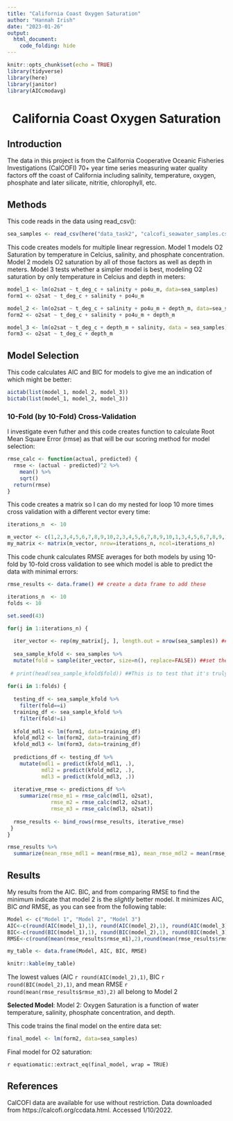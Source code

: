 ```yaml
---
title: "California Coast Oxygen Saturation"
author: "Hannah Irish"
date: "2023-01-26"
output: 
  html_document:
    code_folding: hide
---
```


```r
knitr::opts_chunk$set(echo = TRUE)
library(tidyverse)
library(here)
library(janitor)
library(AICcmodavg)

```

<center> <h1>**California Coast Oxygen Saturation**</h1> </center>


## **Introduction**

The data in this project is from the California Cooperative Oceanic Fisheries Investigations (CalCOFI) 70+ year time series measuring water quality factors off the coast of California including salinity, temperature, oxygen, phosphate and later silicate, nitritie, chlorophyll, etc.


## **Methods**

This code reads in the data using read_csv():
```r

sea_samples <- read_csv(here("data_task2", "calcofi_seawater_samples.csv"))
```

This code creates models for multiple linear regression. Model 1 models O2 Saturation by temperature in Celcius, salinity, and phosphate concentration. Model 2 models O2 saturation by all of those factors as well as depth in meters. Model 3 tests whether a simpler model is best, modeling O2 saturation by only temperature in Celcius and depth in meters:
```r

model_1 <- lm(o2sat ~ t_deg_c + salinity + po4u_m, data=sea_samples)
form1 <- o2sat ~ t_deg_c + salinity + po4u_m

model_2 <- lm(o2sat ~ t_deg_c + salinity + po4u_m + depth_m, data=sea_samples)
form2 <- o2sat ~ t_deg_c + salinity + po4u_m + depth_m

model_3 <- lm(o2sat ~ t_deg_c + depth_m + salinity, data = sea_samples)
form3 <- o2sat ~ t_deg_c + depth_m
```

## **Model Selection**

This code calculates AIC and BIC for models to give me an indication of which might be better:
```r

aictab(list(model_1, model_2, model_3))
bictab(list(model_1, model_2, model_3))

```


### **10-Fold (by 10-Fold) Cross-Validation**

I investigate even futher and this code creates function to calculate Root Mean Square Error (rmse) as that will be our scoring method for model selection:

```r
rmse_calc <- function(actual, predicted) {
  rmse <- (actual - predicted)^2 %>%
    mean() %>%
    sqrt() 
  return(rmse)
}
```

This code creates a matrix so I can do my nested for loop 10 more times cross validation with a different vector every time:
```r

iterations_n  <- 10

m_vector <- c(1,2,3,4,5,6,7,8,9,10,2,3,4,5,6,7,8,9,10,1,3,4,5,6,7,8,9,10,1,2,4,5,6,7,8,9,10,1,2,3,5,6,7,8,9,10,1,2,3,4,6,7,8,9,10,1,2,3,4,5,7,8,9,10,1,2,3,4,5,6,8,9,10,1,2,3,4,5,6,7,9,10,1,2,3,4,5,6,7,8,10,1,2,3,4,5,6,7,8,9)
my_matrix <- matrix(m_vector, nrow=iterations_n, ncol=iterations_n)


```

This code chunk calculates RMSE averages for both models by using 10-fold by 10-fold cross validation to see which model is able to predict the data with minimal errors:

```r

rmse_results <- data.frame() ## create a data frame to add these

iterations_n  <- 10
folds <- 10

set.seed(43)

for(j in 1:iterations_n) {
  
  iter_vector <- rep(my_matrix[j, ], length.out = nrow(sea_samples)) ##choose a vector (1:10 but in a different order to sample from.
  
  sea_sample_kfold <- sea_samples %>%
  mutate(fold = sample(iter_vector, size=n(), replace=FALSE)) ##set the folds based on chosen vector
  
 # print(head(sea_sample_kfold$fold)) ##This is to test that it's truly giving me a different set every time
  
for(i in 1:folds) {
  
  testing_df <- sea_sample_kfold %>%
    filter(fold==i) 
  training_df <- sea_sample_kfold %>%
    filter(fold!=i)
    
  kfold_mdl1 <- lm(form1, data=training_df)
  kfold_mdl2 <- lm(form2, data=training_df)
  kfold_mdl3 <- lm(form3, data=training_df)
  
  predictions_df <- testing_df %>%
    mutate(mdl1 = predict(kfold_mdl1, .),
           mdl2 = predict(kfold_mdl2, .),
           mdl3 = predict(kfold_mdl3, .))
  
  iterative_rmse <- predictions_df %>%
    summarize(rmse_m1 = rmse_calc(mdl1, o2sat),
              rmse_m2 = rmse_calc(mdl2, o2sat),
              rmse_m3 = rmse_calc(mdl3, o2sat))
  
  rmse_results <- bind_rows(rmse_results, iterative_rmse)
 }
}

rmse_results %>%
  summarize(mean_rmse_mdl1 = mean(rmse_m1), mean_rmse_mdl2 = mean(rmse_m2), mean_rmse_mdl3 = mean(rmse_m3))

```

## **Results**
My results from the AIC. BIC, and from comparing RMSE to find the minimum indicate that model 2 is the *slightly* better model. It minimizes AIC, BIC *and* RMSE, as you can see from the following table:

```r
Model <- c("Model 1", "Model 2", "Model 3")
AIC<-c(round(AIC(model_1),1), round(AIC(model_2),1), round(AIC(model_3),1))
BIC<-c(round(BIC(model_1),1), round(BIC(model_2),1), round(BIC(model_3),1))
RMSE<-c(round(mean(rmse_results$rmse_m1),2),round(mean(rmse_results$rmse_m2),2),round(mean(rmse_results$rmse_m3),2))

my_table <- data.frame(Model, AIC, BIC, RMSE)

knitr::kable(my_table)
```

The lowest values (AIC `r round(AIC(model_2),1)`, BIC `r round(BIC(model_2),1)`, and mean RMSE `r round(mean(rmse_results$rmse_m3),2)` all belong to Model 2

**Selected Model**: Model 2: Oxygen Saturation is a function of water temperature, salinity, phosphate concentration, and depth.


This code trains the final model on the entire data set:
```r
final_model <- lm(form2, data=sea_samples)
```

Final model for O2 saturation:

`r equatiomatic::extract_eq(final_model, wrap = TRUE)`

## **References**

CalCOFI data are available for use without restriction. Data downloaded from https://calcofi.org/ccdata.html.  Accessed 1/10/2022.